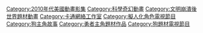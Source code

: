 [[Category:2010年代美國動畫影集|Category:2010年代美國動畫影集]]
[[Category:科學奇幻動畫|Category:科學奇幻動畫]]
[[Category:文明崩潰後世界題材動畫|Category:文明崩潰後世界題材動畫]]
[[Category:卡通網絡工作室|Category:卡通網絡工作室]]
[[Category:擬人化角色電視節目|Category:擬人化角色電視節目]]
[[Category:狗主角故事|Category:狗主角故事]]
[[Category:勇者主角題材作品|Category:勇者主角題材作品]]
[[Category:狗題材電視節目|Category:狗題材電視節目]]